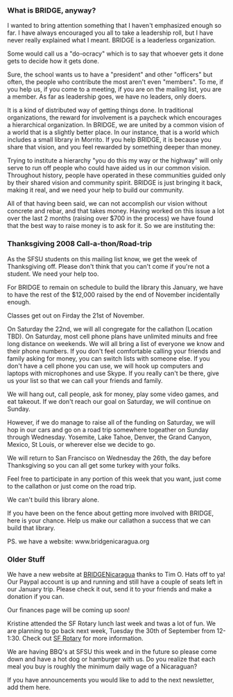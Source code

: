 ===What is BRIDGE, anyway?===

I wanted to bring attention something that I haven't emphasized enough so far.  I have always encouraged you all to take a leadership roll, but I have never really explained what I meant.  BRIDGE is a leaderless organization.

Some would call us a "do-ocracy" which is to say that whoever gets it done gets to decide how it gets done.

Sure, the school wants us to have a "president" and other "officers" but often, the people who contribute the most aren't even "members".  To me, if you help us, if you come to a meeting, if you are on the mailing list, you are a member.  As far as leadership goes, we have no leaders, only doers. 

It is a kind of distributed way of getting things done.  In traditional organizations, the reward for involvement is a paycheck which encourages a hierarchical organization.  In BRIDGE, we are united by a common vision of a world that is a slightly better place.  In our instance, that is a world which includes a small library in Morrito.  If you help BRIDGE, it is because you share that vision, and you feel rewarded by something deeper than money.

Trying to institute a hierarchy "you do this my way or the highway" will only serve to run off people who could have aided us in our common vision. Throughout history, people have operated in these communities guided only by their shared vision and community spirit.  BRIDGE is just bringing it back, making it real, and we need your help to build our community.

All of that having been said, we can not accomplish our vision without concrete and rebar, and that takes money.  Having worked on this issue a lot over the last 2 months (raising over $700 in the process)  we have found that the best way to raise money is to ask for it.  So we are instituting the:

===Thanksgiving 2008 Call-a-thon/Road-trip===

As the SFSU students on this mailing list know, we get the week of Thanksgiving off.  Please don't think that you can't come if you're not a student.  We need your help too.

For BRIDGE to remain on schedule to build the library this January, we have to have the rest of the $12,000 raised by the end of November incidentally enough.

Classes get out on Firday the 21st of November.

On Saturday the 22nd, we will all congregate for the callathon (Location TBD).  On Saturday, most cell phone plans have unlimited minuits and free long distance on weekends.  We will all bring a list of everyone we know and their phone numbers.  If you don't feel comfortable calling your friends and family asking for money, you can switch lists with someone else.  If you don't have a cell phone you can use, we will hook up computers and laptops with microphones and use Skype.  If you really can't be there, give us your list so that we can call your friends and family.

We will hang out, call people, ask for money, play some video games, and eat takeout.  If we don't reach our goal on Saturday, we will continue on Sunday.

However, if we do manage to raise all of the funding on Saturday, we will hop in our cars and go on a road trip somewhere togeather on Sunday through Wednesday.  Yosemite, Lake Tahoe, Denver, the Grand Canyon, Mexico, St Louis, or wherever else we decide to go.

We will return to San Francisco on Wednesday the 26th, the day before Thanksgiving so you can all get some turkey with your folks.

Feel free to participate in any portion of this week that you want, just come to the callathon or just come on the road trip.

We can't build this library alone.

If you have been on the fence about getting more involved with BRIDGE, here is your chance.  Help us make our callathon a success that we can build that library.

PS.  we have a website:
www.bridgenicaragua.org

===Older Stuff===
We have a new website at [http://BRIDGENicaragua.com BRIDGENicaragua] thanks to Tim O.  Hats off to ya!  Our Paypal account is up and running and still have a couple of seats left in our January trip.  Please check it out, send it to your friends and make a donation if you can.  

Our finances page will be coming up soon!

Kristine attended the SF Rotary lunch last week and twas a lot of fun.  We are planning to go back next week, Tuesday the 30th of September from 12-1:30.  Check out [http://www.sfrotary.org/MeetingInfo.cfm SF Rotary] for more information.  

We are having BBQ's at SFSU this week and in the future so please come down and have a hot dog or hamburger with us.  Do you realize that each meal you buy is roughly the minimum daily wage of a Nicaraguan?  

  

If you have announcements you would like to add to the next newsletter, add them here.
{{catneeded}}